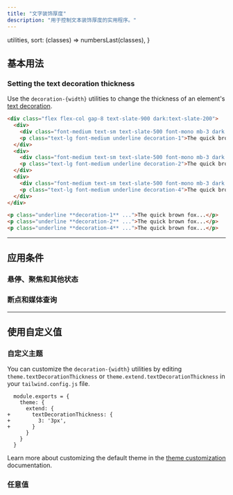 ```yaml
---
title: "文字装饰厚度"
description: "用于控制文本装饰厚度的实用程序。"
---
```



  utilities,
  sort: (classes) => numbersLast(classes),
}

## 基本用法

### Setting the text decoration thickness

Use the `decoration-{width}` utilities to change the thickness of an element's [text decoration](/docs/text-decoration).

```html {{ example: true }}
<div class="flex flex-col gap-8 text-slate-900 dark:text-slate-200">
  <div>
    <div class="font-medium text-sm text-slate-500 font-mono mb-3 dark:text-slate-400">decoration-1</div>
    <p class="text-lg font-medium underline decoration-1">The quick brown fox jumps over the lazy dog.</p>
  </div>
  <div>
    <div class="font-medium text-sm text-slate-500 font-mono mb-3 dark:text-slate-400">decoration-2</div>
    <p class="text-lg font-medium underline decoration-2">The quick brown fox jumps over the lazy dog.</p>
  </div>
  <div>
    <div class="font-medium text-sm text-slate-500 font-mono mb-3 dark:text-slate-400">decoration-4</div>
    <p class="text-lg font-medium underline decoration-4">The quick brown fox jumps over the lazy dog.</p>
  </div>
</div>
```

```html
<p class="underline **decoration-1** ...">The quick brown fox...</p>
<p class="underline **decoration-2** ...">The quick brown fox...</p>
<p class="underline **decoration-4** ...">The quick brown fox...</p>
```

---

## <Heading ignore>应用条件</Heading>

### <Heading ignore>悬停、聚焦和其他状态</Heading>

<HoverFocusAndOtherStates defaultClass="underline" featuredClass="decoration-4" element="p" />

### <Heading ignore>断点和媒体查询</Heading>

<BreakpointsAndMediaQueries defaultClass="underline" featuredClass="decoration-4" element="p" />

---

## 使用自定义值

### 自定义主题

You can customize the `decoration-{width}` utilities by editing `theme.textDecorationThickness` or `theme.extend.textDecorationThickness` in your `tailwind.config.js` file.

```diff-js {{ filename: 'tailwind.config.js' }}
  module.exports = {
    theme: {
      extend: {
+       textDecorationThickness: {
+         3: '3px',
+       }
      }
    }
  }
```

Learn more about customizing the default theme in the [theme customization](/docs/theme#customizing-the-default-theme) documentation.

### 任意值

<ArbitraryValues property="text-decoration-thickness" featuredClass="decoration-[3px]" element="p" />

